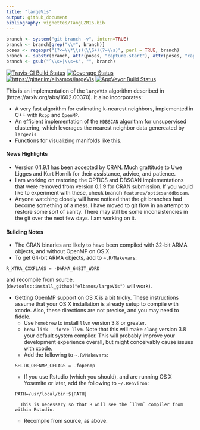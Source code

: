 ```yaml
---
title: "largeVis"
output: github_document
bibliography: vignettes/TangLZM16.bib
---
```

```r
branch <- system("git branch -v", intern=TRUE)
branch <- branch[grep("\\*", branch)]
poses <- regexpr("(?<=\\*\\s)(\\S+)(?=\\s)", perl = TRUE, branch)
branch <- substr(branch, attr(poses, "capture.start"), attr(poses, "capture.start") + attr(poses, "capture.length"))
branch <- gsub("^\\s+|\\s+$", "", branch)
```
[![Travis-CI Build Status](https://travis-ci.org/elbamos/largeVis.svg?branch=master)](https://travis-ci.org/elbamos/largeVis)
[![Coverage Status](https://img.shields.io/codecov/c/github/elbamos/largeVis/master.svg)](https://codecov.io/gh/elbamos/largeVis/branch/master) [![https://gitter.im/elbamos/largeVis](https://badges.gitter.im/elbamos/largeVis.svg)](https://gitter.im/elbamos/largeVis?utm_source=badge&utm_medium=badge&utm_campaign=pr-badge&utm_content=badge)
[![AppVeyor Build Status](https://ci.appveyor.com/api/projects/status/github/elbamos/largeVis?branch=master&svg=true)](https://ci.appveyor.com/project/elbamos/largeVis?branch=master)

This is an implementation of the `largeVis` algorithm described in (https://arxiv.org/abs/1602.00370).  It also incorporates:

*	A very fast algorithm for estimating k-nearest neighbors, implemented in C++ with `Rcpp` and `OpenMP`.
* An efficient implementation of the `HDBSCAN` algorithm for unsupervised clustering, which leverages the nearest neighbor data genereated by `largeVis`. 
* Functions for visualizing manifolds like [this](http://cs.stanford.edu/people/karpathy/cnnembed/).

#### News Highlights
* Version 0.1.9.1 has been accepted by CRAN. Much grattitude to Uwe Ligges and Kurt Hornik for their assistance, advice, and patience. 
* I am working on restoring the OPTICS and DBSCAN implementations that were removed from version 0.1.9 for CRAN submission. If you would like to experiment with these, check branch `features/opticsanddbscan`. 
* Anyone watching closely will have noticed that the git branches had become something of a mess.  I have moved to git flow in an attempt to restore some sort of sanity.  There may still be some inconsistencies in the git over the next few days. I am working on it. 

#### Building Notes

* The CRAN binaries are likely to have been compiled with 32-bit ARMA objects, and without OpenMP on OS X. 
* To get 64-bit ARMA objects, add to `~.R/Makevars`:
```
R_XTRA_CXXFLAGS = -DARMA_64BIT_WORD
```
and recompile from source. (`devtools::install_github("elbamos/largeVis")` will work). 

* Getting OpenMP support on OS X is a bit tricky. These instructions assume that your OS X installation is already setup to compile with xcode. Also, these directions are not precise, and you may need to fiddle. 
    - Use `homebrew` to install `llvm` version 3.8 or greater.
    - `brew link --force llvm`.   Note that this will make `clang` version 3.8 your default system compiler.  This will probably improve your development experience overall, but might conceivably cause issues with xcode. 
    - Add the following to `~.R/Makevars`:
    ```
    SHLIB_OPENMP_CFLAGS = -fopenmp
    ```
    - If you use Rstudio (which you should), and are running OS X Yosemite or later, add the following to `~/.Renviron`:
    ```
    PATH=/usr/local/bin:${PATH}
    ```
		This is necessary so that R will see the `llvm` compiler from within Rstudio. 
	- Recompile from source, as above.  
